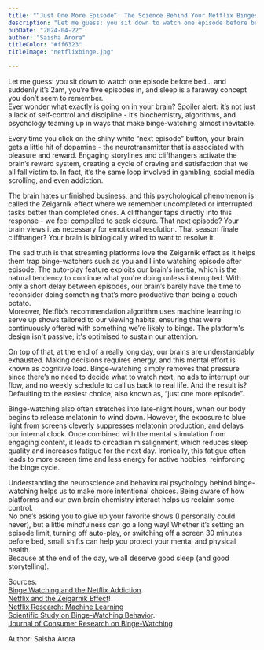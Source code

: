 ```yaml
---
title: "“Just One More Episode”: The Science Behind Your Netflix Binges"
description: "Let me guess: you sit down to watch one episode before bed… and suddenly it’s 2am, you’re five episodes in, and sleep is a faraway concept you don’t seem to remember. Ever wonder what exactly is going on in your brain? Spoiler alert: it’s not just a lack of self-control and discipline it’s biochemistry, algorithms, and psychology teaming up in ways that make binge-watching almost inevitable."
pubDate: "2024-04-22"
author: "Saisha Arora"
titleColor: "#ff6323"
titleImage: "netflixbinge.jpg"

---
```

<div class="w-3/4 m-auto mt-12">

Let me guess: you sit down to watch one episode before bed… and suddenly it’s 2am, you’re five episodes in, and sleep is a faraway concept you don’t seem to remember.   
Ever wonder what exactly is going on in your brain? Spoiler alert: it’s not just a lack of self-control and discipline \- it’s biochemistry, algorithms, and psychology teaming up in ways that make binge-watching almost inevitable.

Every time you click on the shiny white “next episode” button, your brain gets a little hit of dopamine \- the neurotransmitter that is associated with pleasure and reward. Engaging storylines and cliffhangers activate the brain’s reward system, creating a cycle of craving and satisfaction that we all fall victim to. In fact, it’s the same loop involved in gambling, social media scrolling, and even addiction.

The brain hates unfinished business, and this psychological phenomenon is called the Zeigarnik effect where we remember uncompleted or interrupted tasks better than completed ones. A cliffhanger taps directly into this response \- we feel compelled to seek closure. That next episode? Your brain views it as necessary for emotional resolution. That season finale cliffhanger? Your brain is biologically wired to want to resolve it.

The sad truth is that streaming platforms love the Zeigarnik effect as it helps them trap binge-watchers such as you and I into watching episode after episode. The auto-play feature exploits our brain's inertia, which is the natural tendency to continue what you're doing unless interrupted. With only a short delay between episodes, our brain’s barely have the time to reconsider doing something that’s more productive than being a couch potato.   
Moreover, Netflix’s recommendation algorithm uses machine learning to serve up shows tailored to our viewing habits, ensuring that we’re continuously offered with something we’re likely to binge. The platform's design isn't passive; it's optimised to sustain our attention.

On top of that, at the end of a really long day, our brains are understandably exhausted. Making decisions requires energy, and this mental effort is known as cognitive load. Binge-watching simply removes that pressure since there’s no need to decide what to watch next, no ads to interrupt our flow, and no weekly schedule to call us back to real life. And the result is? Defaulting to the easiest choice, also known as, “just one more episode”. 

Binge-watching also often stretches into late-night hours, when our body begins to release melatonin to wind down. However, the exposure to blue light from screens cleverly suppresses melatonin production, and delays our internal clock. Once combined with the mental stimulation from engaging content, it leads to circadian misalignment, which reduces sleep quality and increases fatigue for the next day. Ironically, this fatigue often leads to more screen time and less energy for active hobbies, reinforcing the binge cycle.

Understanding the neuroscience and behavioural psychology behind binge-watching helps us to make more intentional choices. Being aware of how platforms and our own brain chemistry interact helps us reclaim some control.   
No one’s asking you to give up your favorite shows (I personally could never), but a little mindfulness can go a long way\! Whether it’s setting an episode limit, turning off auto-play, or switching off a screen 30 minutes before bed, small shifts can help you protect your mental and physical health.  
Because at the end of the day, we all deserve good sleep (and good storytelling). 

Sources:  
[Binge Watching and the Netflix Addiction](https://www.franssenstrategies.com/blog/binge-watching-and-the-netflix-addiction#:~:text=We're%20actually%20tapping%20into,dopamine%20release%20in%20our%20brains).   
[Netflix and the Zeigarnik Effect](https://www.businessworld.in/article/netflix-and-the-zeigarnik-effect-451887#:~:text=Fascinating%2C%20isn't%20it?,Ah%2C%20the%20Zeigarnik%20effect)!   
[Netflix Research: Machine Learning](https://research.netflix.com/research-area/machine-learning)  
[Scientific Study on Binge-Watching Behavior](https://www.sciencedirect.com/science/article/pii/S2405844024038799#:~:text=Both%20abovementioned%20studies%20determined%20that,to%20satisfy%20their%20curiosity%20immediately).  
[Journal of Consumer Research on Binge-Watching](https://www.jcdronline.org/admin/Uploads/Files/670f7db1b02443.15605169.pdf)

Author: Saisha Arora
</div>
